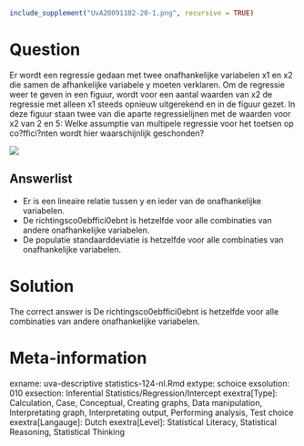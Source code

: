 ```r
include_supplement("UvA20091102-20-1.png", recursive = TRUE)
```
Question
========

Er wordt een regressie gedaan met twee onafhankelijke variabelen x1 en x2 die samen de afhankelijke variabele y moeten verklaren. Om de regressie weer te geven in een figuur, wordt voor een aantal waarden van x2 de regressie met alleen x1 steeds opnieuw uitgerekend en in de figuur gezet. In deze figuur staan twee van die aparte regressielijnen met de waarden voor x2 van 2 en 5: Welke assumptie van multipele regressie voor het toetsen op co?ffici?nten wordt hier waarschijnlijk geschonden? 

![](UvA20091102-20-1.png) 

Answerlist
----------
* Er is een lineaire relatie tussen y en ieder van de onafhankelijke variabelen.
* De richtingsco\u00ebffici\u00ebnt is hetzelfde voor alle combinaties van andere onafhankelijke variabelen.
* De populatie standaarddeviatie is hetzelfde voor alle combinaties van onafhankelijke variabelen.

Solution
========

The correct answer is  De richtingsco\u00ebffici\u00ebnt is hetzelfde voor alle combinaties van andere onafhankelijke variabelen. 

Meta-information
================
exname: uva-descriptive statistics-124-nl.Rmd 
extype: schoice 
exsolution: 010 
exsection: Inferential Statistics/Regression/Intercept
exextra[Type]: Calculation, Case, Conceptual, Creating graphs, Data manipulation, Interpretating graph, Interpretating output, Performing analysis, Test choice 
exextra[Langauge]: Dutch 
exextra[Level]: Statistical Literacy, Statistical Reasoning, Statistical Thinking 
